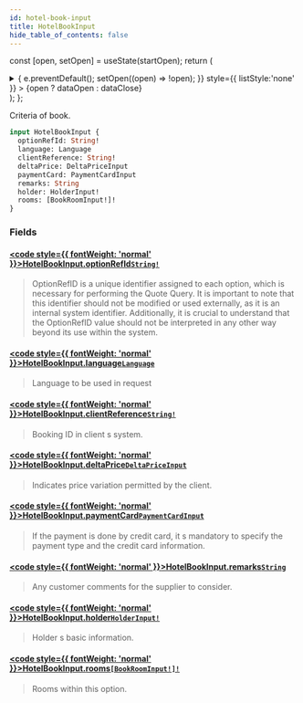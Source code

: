 ```yaml
---
id: hotel-book-input
title: HotelBookInput
hide_table_of_contents: false
---
```






const [open, setOpen] = useState(startOpen);
return (
<details {...(open ? { open: true } : {})} className="details" style={{ border:'none', boxShadow:'none', background:'var(--ifm-background-color)' }}>
<summary
onClick={(e) => {
e.preventDefault();
setOpen((open) => !open);
}}
style={{ listStyle:'none' }} >
{open ? dataOpen : dataClose}
</summary>
{open && children}
</details>
);
};

Criteria of book.

```graphql
input HotelBookInput {
  optionRefId: String!
  language: Language
  clientReference: String!
  deltaPrice: DeltaPriceInput
  paymentCard: PaymentCardInput
  remarks: String
  holder: HolderInput!
  rooms: [BookRoomInput!]!
}
```

### Fields

#### [<code style={{ fontWeight: 'normal' }}>HotelBookInput.<b>optionRefId</b></code>](#)<Bullet />[`String!`](/api/scalars/string) <Badge class="badge badge--secondary" text="non-null"/> <Badge class="badge badge--secondary" text="scalar"/>

> OptionRefID is a unique identifier assigned to each option, which is necessary for performing the Quote Query.
> It is important to note that this identifier should not be modified or used externally, as it is an internal system identifier.
> Additionally, it is crucial to understand that the OptionRefID value should not be interpreted in any other way beyond its use within the system.

#### [<code style={{ fontWeight: 'normal' }}>HotelBookInput.<b>language</b></code>](#)<Bullet />[`Language`](/api/scalars/language) <Badge class="badge badge--secondary" text="scalar"/>

> Language to be used in request

#### [<code style={{ fontWeight: 'normal' }}>HotelBookInput.<b>clientReference</b></code>](#)<Bullet />[`String!`](/api/scalars/string) <Badge class="badge badge--secondary" text="non-null"/> <Badge class="badge badge--secondary" text="scalar"/>

> Booking ID in client s system.

#### [<code style={{ fontWeight: 'normal' }}>HotelBookInput.<b>deltaPrice</b></code>](#)<Bullet />[`DeltaPriceInput`](/api/inputs/delta-price-input) <Badge class="badge badge--secondary" text="input"/>

> Indicates price variation permitted by the client.

#### [<code style={{ fontWeight: 'normal' }}>HotelBookInput.<b>paymentCard</b></code>](#)<Bullet />[`PaymentCardInput`](/api/inputs/payment-card-input) <Badge class="badge badge--secondary" text="input"/>

> If the payment is done by credit card, it s mandatory to specify the payment type and the credit card information.

#### [<code style={{ fontWeight: 'normal' }}>HotelBookInput.<b>remarks</b></code>](#)<Bullet />[`String`](/api/scalars/string) <Badge class="badge badge--secondary" text="scalar"/>

> Any customer comments for the supplier to consider.

#### [<code style={{ fontWeight: 'normal' }}>HotelBookInput.<b>holder</b></code>](#)<Bullet />[`HolderInput!`](/api/inputs/holder-input) <Badge class="badge badge--secondary" text="non-null"/> <Badge class="badge badge--secondary" text="input"/>

> Holder s basic information.

#### [<code style={{ fontWeight: 'normal' }}>HotelBookInput.<b>rooms</b></code>](#)<Bullet />[`[BookRoomInput!]!`](/api/inputs/book-room-input) <Badge class="badge badge--secondary" text="non-null"/> <Badge class="badge badge--secondary" text="input"/>

> Rooms within this option.
